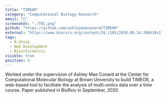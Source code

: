 ```yaml
---
title: "TIMEOR"
category: "Computational Biology Research"
emoji: "🧬"
screenshot: "./T01.png"
github: "https://github.com/ashleymaeconard/TIMEOR"
external: "https://www.biorxiv.org/content/10.1101/2020.09.14.296418v1"
tags:
  - R-Shiny
  - Web Development
  - Bioinformatics
visible: true
position: 4
---
```


Worked under the supervision of Ashley Mae Conard at the Center for Computational Molecular
Biology at Brown University to build TIMEOR, a web-based tool to facilitate the analysis of multi-omics
data over a time course. Paper published in BioRxiv in September, 2020.
